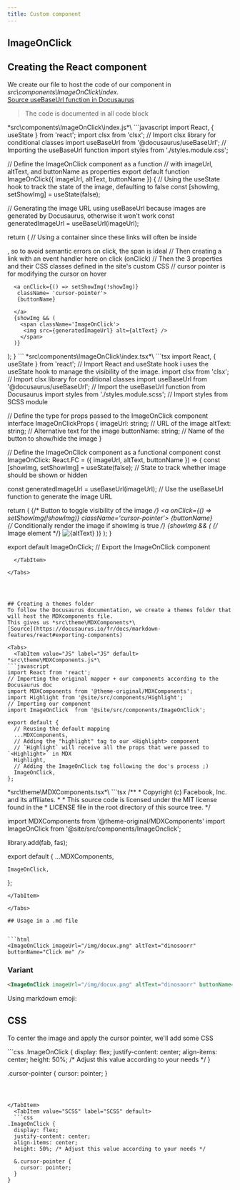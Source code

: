 ```yaml
---
title: Custom component
---
```

## ImageOnClick
## Creating the React component

We create our file to host the code of our component in *src\components\ImageOnClick\index.*\
[Source useBaseUrl function in Docusaurus](https://docusaurus.io/docs/next/static-assets#in-jsx)

> The code is documented in all code block

<Tabs>
  <TabItem value="JS" label="JS" default>
  *src\components\ImageOnClick\index.js*\
   ```javascript
import React, { useState } from 'react';
import clsx from 'clsx'; // Import clsx library for conditional classes
import useBaseUrl from '@docusaurus/useBaseUrl'; // Importing the useBaseUrl function
import styles from './styles.module.css';

// Define the ImageOnClick component as a function 
// with imageUrl, altText, and buttonName as properties
export default function ImageOnClick({ imageUrl, altText, buttonName }) {
  // Using the useState hook to track the state of the image, defaulting to false
  const [showImg, setShowImg] = useState(false);

  // Generating the image URL using useBaseUrl because images are generated by Docusaurus, otherwise it won't work
  const generatedImageUrl = useBaseUrl(imageUrl);

  return (
    // Using a <span> container since these links will often be inside <p>, so to avoid semantic errors on click, the span is ideal
    // Then creating a link with an event handler here on click (onClick)
    // Then the 3 properties and their CSS classes defined in the site's custom CSS
    // cursor pointer is for modifying the cursor on hover
   <span>
    
      <a onClick={() => setShowImg(!showImg)}
       className= 'cursor-pointer'>
       {buttonName}  
       
      </a>
      {showImg && (
        <span className='ImageOnClick'>
         <img src={generatedImageUrl} alt={altText} /> 
        </span>
      )}
   </span>
  );
}
```
</TabItem>
<TabItem value="TSX" label="TSX">
*src\components\ImageOnClick\index.tsx*\
```tsx
import React, { useState } from 'react'; // Import React and useState hook i uses the useState hook to manage the visibility of the image. 
import clsx from 'clsx'; // Import clsx library for conditional classes
import useBaseUrl from '@docusaurus/useBaseUrl'; // Import the useBaseUrl function from Docusaurus
import styles from './styles.module.scss'; // Import styles from SCSS module

// Define the type for props passed to the ImageOnClick component
interface ImageOnClickProps {
  imageUrl: string; // URL of the image
  altText: string; // Alternative text for the image
  buttonName: string; // Name of the button to show/hide the image
}

// Define the ImageOnClick component as a functional component
const ImageOnClick: React.FC<ImageOnClickProps> = ({ imageUrl, altText, buttonName }) => {
  const [showImg, setShowImg] = useState(false); // State to track whether image should be shown or hidden

  const generatedImageUrl = useBaseUrl(imageUrl); // Use the useBaseUrl function to generate the image URL

  return (
    <span>
      {/* Button to toggle visibility of the image */}
      <a onClick={() => setShowImg(!showImg)} className='cursor-pointer'>
        {buttonName}  
      </a>
      {/* Conditionally render the image if showImg is true */}
      {showImg && (
        <span className='ImageOnClick'>
          {/* Image element */}
          <img src={generatedImageUrl} alt={altText} /> 
        </span>
      )}
    </span>
  );
}

export default ImageOnClick; // Export the ImageOnClick component


```
  </TabItem>

</Tabs>




## Creating a themes folder
To follow the Docusaurus documentation, we create a themes folder that will host the MDXcomponents file. 
This gives us *src\theme\MDXComponents*\
[Source](https://docusaurus.io/fr/docs/markdown-features/react#exporting-components)

<Tabs>
  <TabItem value="JS" label="JS" default>
*src\theme\MDXComponents.js*\
```javascript
import React from 'react';
// Importing the original mapper + our components according to the Docusaurus doc
import MDXComponents from '@theme-original/MDXComponents';
import Highlight from '@site/src/components/Highlight';
// Importing our component
import ImageOnClick  from '@site/src/components/ImageOnClick';

export default {
  // Reusing the default mapping
  ...MDXComponents,
  // Adding the "highlight" tag to our <Highlight> component
  // `Highlight` will receive all the props that were passed to `<Highlight>` in MDX
  Highlight,
  // Adding the ImageOnClick tag following the doc's process ;)
  ImageOnClick,
};

```
</TabItem>
<TabItem value="TSX" label="TSX">
*src\theme\MDXComponents.tsx*\
```tsx
/**
 * Copyright (c) Facebook, Inc. and its affiliates.
 *
 * This source code is licensed under the MIT license found in the
 * LICENSE file in the root directory of this source tree.
 */

import MDXComponents from '@theme-original/MDXComponents'
import ImageOnClick from '@site/src/components/ImageOnclick';

library.add(fab, fas);

export default {
    ...MDXComponents,
 
    ImageOnClick,
};

```
</TabItem>

</Tabs>

## Usage in a .md file


```html
<ImageOnClick imageUrl="/img/docux.png" altText="dinosoorr" buttonName="Click me" />
```

<ImageOnClick imageUrl="/img/docux.png" altText="dinosoor" buttonName="Click me" />

### Variant

```html
<ImageOnClick imageUrl="/img/docux.png" altText="dinosoorr" buttonName="🔎" />
```

Using markdown emoji: <ImageOnClick imageUrl="/img/docux.png" altText="dinosaur" buttonName="🔎" />

## CSS

To center the image and apply the cursor pointer, we'll add some CSS

<Tabs>
  <TabItem value="CSS" label="CSS" default>
```css
.ImageOnClick {
  display: flex;
  justify-content: center;
  align-items: center;
  height: 50%; /* Adjust this value according to your needs */
}

.cursor-pointer {
  cursor: pointer;
}

```



</TabItem>
  <TabItem value="SCSS" label="SCSS" default>
  ```css
.ImageOnClick {
  display: flex;
  justify-content: center;
  align-items: center;
  height: 50%; /* Adjust this value according to your needs */

  &.cursor-pointer {
    cursor: pointer;
  }
}

```
  </TabItem>
</Tabs>